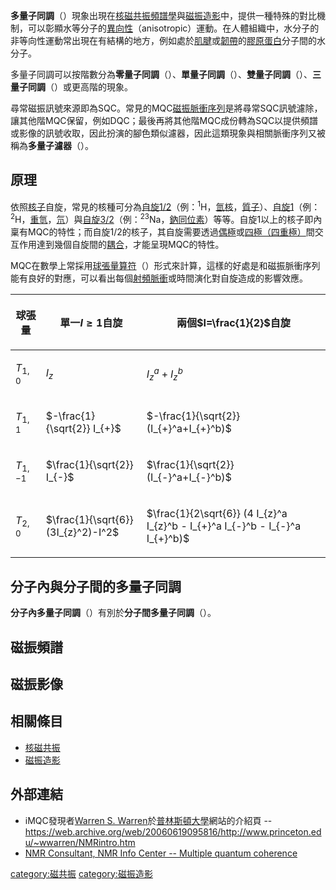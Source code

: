{{NoteTA|G1=物理學|T=zh-hant:多量子同調;zh-hans:多量子相干;|1=zh-hant:同調;zh-hans:相干;}}
'''多量子同調'''（'''{{lang|en|Multiple quantum coherence，MQC}}'''）現象出現在[[核磁共振|核磁共振頻譜學]]與[[磁振造影|磁振造影]]中，提供一種特殊的對比機制，可以彰顯水等分子的[[異向性|異向性]]（anisotropic）運動。在人體組織中，水分子的非等向性運動常出現在有結構的地方，例如處於[[肌腱|肌腱]]或[[韌帶|韌帶]]的[[膠原蛋白|膠原蛋白]]分子間的水分子。

多量子同調可以按階數分為'''零量子同調'''（{{lang|en|zero quantum coherence，'''ZQC'''}}）、'''單量子同調'''（{{lang|en|single quantum coherence，'''SQC'''}}）、'''雙量子同調'''（{{lang|en|double quantum coherence，'''DQC'''}}）、'''三量子同調'''（{{lang|en|triple quantum coherence，'''TQC'''}}）或更高階的現象。

尋常磁振訊號來源即為SQC。常見的MQC[[磁振脈衝序列|磁振脈衝序列]]是將尋常SQC訊號濾除，讓其他階MQC保留，例如DQC；最後再將其他階MQC成份轉為SQC以提供頻譜或影像的訊號收取，因此扮演的腳色類似濾器，因此這類現象與相關脈衝序列又被稱為'''多量子濾器'''（'''{{lang|en|multiple quantum filter，multiquantum filter，MQF}}'''）。

== 原理 ==
依照[[核子|核子]]自旋，常見的核種可分為[[自旋1/2|自旋1/2]]（例：<sup>1</sup>H，[[氫|氫核]]，[[質子|質子]]）、[[自旋1|自旋1]]（例：<sup>2</sup>H，[[重氫|重氫]]，[[氘|氘]]）與[[自旋3/2|自旋3/2]]（例：<sup>23</sup>Na，[[鈉|鈉]][[同位素|同位素]]）等等。自旋1以上的核子即內稟有MQC的特性；而自旋1/2的核子，其自旋需要透過[[偶極|偶極]]或[[四極|四極（四重極）]]間交互作用達到幾個自旋間的[[耦合|耦合]]，才能呈現MQC的特性。

MQC在數學上常採用[[球張量算符|球張量算符]]（{{lang|en|spherical tensor operator}}）形式來計算，這樣的好處是和磁振脈衝序列能有良好的對應，可以看出每個[[射頻|射頻]][[脈衝|脈衝]]或時間演化對自旋造成的影響效應。

<center>
{| class="wikitable"
!球張量!!單一<math>I\geq 1</math>自旋!!兩個<math>I=\frac{1}{2}</math>自旋
|-
|<math>T_{1,0}</math>
|<math>I_{z}</math>
|<math>I_{z}^a+I_{z}^b</math>
|-
|<math>T_{1,1}</math>
|<math>-\frac{1}{\sqrt{2}} I_{+}</math>
|<math>-\frac{1}{\sqrt{2}} (I_{+}^a+I_{+}^b)</math>
|-
|<math>T_{1,-1}</math>
|<math>\frac{1}{\sqrt{2}} I_{-}</math>
|<math>\frac{1}{\sqrt{2}} (I_{-}^a+I_{-}^b)</math>
|-
|<math>T_{2,0}</math>
|<math>\frac{1}{\sqrt{6}} (3I_{z}^2)-I^2</math>
|<math>\frac{1}{2\sqrt{6}} (4 I_{z}^a I_{z}^b - I_{+}^a I_{-}^b - I_{-}^a I_{+}^b)</math>
|}
</center>

== 分子內與分子間的多量子同調 ==
'''分子內多量子同調'''（{{lang|en|intramolecular multiple quantum coherence}}）有別於'''分子間多量子同調'''（{{lang|en|intermolecular multiple quantum coherence，iMQC}}）。

== 磁振頻譜 ==

== 磁振影像 ==

== 相關條目 ==
* [[核磁共振|核磁共振]]
* [[磁振造影|磁振造影]]

== 外部連結 ==
* iMQC發現者[https://web.archive.org/web/20060504195020/http://www.princeton.edu/~wwarren/wsw.html Warren S. Warren]於[[普林斯頓大學|普林斯頓大學]]網站的介紹頁 -- https://web.archive.org/web/20060619095816/http://www.princeton.edu/~wwarren/NMRintro.htm 
* [https://web.archive.org/web/20060513021438/http://nmr.ioc.ac.ru/nmric/c6.htm NMR Consultant, NMR Info Center -- Multiple quantum coherence]

[[category:磁共振|category:磁共振]]
[[category:磁振造影|category:磁振造影]]